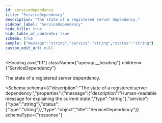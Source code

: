 ```yaml
---
id: servicedependency
title: "ServiceDependency"
description: "The state of a registered server dependency."
sidebar_label: "ServiceDependency"
hide_title: true
hide_table_of_contents: true
schema: true
sample: {"message":"string","service":"string","status":"string"}
custom_edit_url: null
---
```



<Heading
  as={"h1"}
  className={"openapi__heading"}
  children={"ServiceDependency"}
>
</Heading>



The state of a registered server dependency.

<Schema
  schema={{"description":"The state of a registered server dependency.","properties":{"message":{"description":"Human-readable message for explaining the current state.","type":"string"},"service":{"type":"string"},"status":{"type":"string"}},"type":"object","title":"ServiceDependency"}}
  schemaType={"response"}
>
  
</Schema>
            